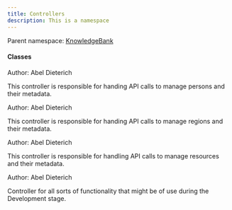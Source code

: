 ```yaml
---
title: Controllers
description: This is a namespace
---
```


Parent namespace: <a href='.'>KnowledgeBank</a>



<h4 className='mb-0 ml-1'>Classes</h4>
<TypeTable types={[{"name":"","type":"AuthController","links":["Controllers/AuthController"],"description":""},{"name":"","type":"OrganisationsController","links":["Controllers/OrganisationsController"],"description":"This controller is responsible for handing API calls to manage organisations and their metadata."}]} />

Author: Abel Dieterich

 <a href='Controllers/PersonsController' target='_self' className="no-underline text-inherit hover:text-inherit inline"><CSharpType type='PersonsController' /></a>

This controller is responsible for handing API calls to manage persons and their metadata.

Author: Abel Dieterich

 <a href='Controllers/ProjectController' target='_self' className="no-underline text-inherit hover:text-inherit inline"><CSharpType type='ProjectController' /></a>

 <a href='Controllers/RegionsController' target='_self' className="no-underline text-inherit hover:text-inherit inline"><CSharpType type='RegionsController' /></a>

This controller is responsible for handing API calls to manage regions and their metadata.

Author: Abel Dieterich

 <a href='Controllers/ResourcesController' target='_self' className="no-underline text-inherit hover:text-inherit inline"><CSharpType type='ResourcesController' /></a>

This controller is responsible for handling API calls to manage resources and their metadata.

Author: Abel Dieterich

 <a href='Controllers/RolesController' target='_self' className="no-underline text-inherit hover:text-inherit inline"><CSharpType type='RolesController' /></a>

 <a href='Controllers/StatusController' target='_self' className="no-underline text-inherit hover:text-inherit inline"><CSharpType type='StatusController' /></a>

 <a href='Controllers/TagsController' target='_self' className="no-underline text-inherit hover:text-inherit inline"><CSharpType type='TagsController' /></a>

 <a href='Controllers/UserController' target='_self' className="no-underline text-inherit hover:text-inherit inline"><CSharpType type='UserController' /></a>

Controller for all sorts of functionality that 
might be of use during the Development stage.

